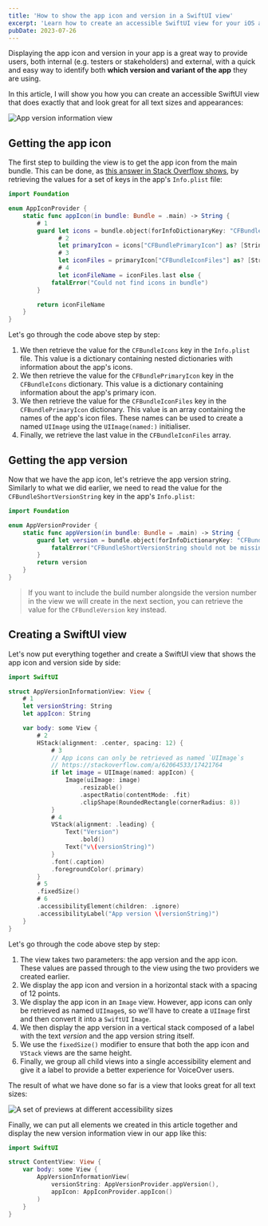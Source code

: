 ```yaml
---
title: 'How to show the app icon and version in a SwiftUI view'
excerpt: 'Learn how to create an accessible SwiftUI view for your iOS apps that displays the app icon and version side by side.'
pubDate: 2023-07-26
---
```


Displaying the app icon and version in your app is a great way to provide users, both internal (e.g. testers or stakeholders) and external, with a quick and easy way to identify both **which version and variant of the app** they are using.

In this article, I will show you how you can create an accessible SwiftUI view that does exactly that and look great for all text sizes and appearances:

![App version information view](/assets/posts/show-app-icon-and-version-in-a-swiftui-view/app-version-view.webp)

## Getting the app icon

The first step to building the view is to get the app icon from the main bundle. This can be done, as [this answer in Stack Overflow shows](https://stackoverflow.com/questions/9419261/how-to-get-the-current-application-icon-in-ios/51241158#51241158), by retrieving the values for a set of keys in the app's `Info.plist` file:

```swift:AppIconProvider.swift
import Foundation

enum AppIconProvider {
    static func appIcon(in bundle: Bundle = .main) -> String {
        # 1
        guard let icons = bundle.object(forInfoDictionaryKey: "CFBundleIcons") as? [String: Any],
              # 2
              let primaryIcon = icons["CFBundlePrimaryIcon"] as? [String: Any],
              # 3
              let iconFiles = primaryIcon["CFBundleIconFiles"] as? [String],
              # 4
              let iconFileName = iconFiles.last else {
            fatalError("Could not find icons in bundle")
        }

        return iconFileName
    }
}
```

Let's go through the code above step by step:

1. We then retrieve the value for the `CFBundleIcons` key in the `Info.plist` file. This value is a dictionary containing nested dictionaries with information about the app's icons.
2. We then retrieve the value for the `CFBundlePrimaryIcon` key in the `CFBundleIcons` dictionary. This value is a dictionary containing information about the app's primary icon.
3. We then retrieve the value for the `CFBundleIconFiles` key in the `CFBundlePrimaryIcon` dictionary. This value is an array containing the names of the app's icon files. These names can be used to create a named `UIImage` using the `UIImage(named:)` initialiser.
4. Finally, we retrieve the last value in the `CFBundleIconFiles` array.

## Getting the app version

Now that we have the app icon, let's retrieve the app version string. Similarly to what we did earlier, we need to read the value for the `CFBundleShortVersionString` key in the app's `Info.plist`:

```swift:AppVersionProvider.swift
import Foundation

enum AppVersionProvider {
    static func appVersion(in bundle: Bundle = .main) -> String {
        guard let version = bundle.object(forInfoDictionaryKey: "CFBundleShortVersionString") as? String else {
            fatalError("CFBundleShortVersionString should not be missing from info dictionary")
        }
        return version
    }
}
```

> If you want to include the build number alongside the version number in the view we will create in the next section, you can retrieve the value for the `CFBundleVersion` key instead.

## Creating a SwiftUI view

Let's now put everything together and create a SwiftUI view that shows the app icon and version side by side:

```swift:AppVersionInformationView.swift
import SwiftUI

struct AppVersionInformationView: View {
    # 1
    let versionString: String
    let appIcon: String

    var body: some View {
        # 2
        HStack(alignment: .center, spacing: 12) {
            # 3
            // App icons can only be retrieved as named `UIImage`s
            // https://stackoverflow.com/a/62064533/17421764
            if let image = UIImage(named: appIcon) {
                Image(uiImage: image)
                    .resizable()
                    .aspectRatio(contentMode: .fit)
                    .clipShape(RoundedRectangle(cornerRadius: 8))
            }
            # 4
            VStack(alignment: .leading) {
                Text("Version")
                    .bold()
                Text("v\(versionString)")
            }
            .font(.caption)
            .foregroundColor(.primary)
        }
        # 5
        .fixedSize()
        # 6
        .accessibilityElement(children: .ignore)
        .accessibilityLabel("App version \(versionString)")
    }
}
```

Let's go through the code above step by step:

1. The view takes two parameters: the app version and the app icon. These values are passed through to the view using the two providers we created earlier.
2. We display the app icon and version in a horizontal stack with a spacing of 12 points.
3. We display the app icon in an `Image` view. However, app icons can only be retrieved as named `UIImage`s, so we'll have to create a `UIImage` first and then convert it into a `SwiftUI` `Image`.
4. We then display the app version in a vertical stack composed of a label with the text _version_ and the app version string itself.
5. We use the `fixedSize()` modifier to ensure that both the app icon and `VStack` views are the same height.
6. Finally, we group all child views into a single accessibility element and give it a label to provide a better experience for VoiceOver users.

The result of what we have done so far is a view that looks great for all text sizes:

![A set of previews at different accessibility sizes](/assets/posts/show-app-icon-and-version-in-a-swiftui-view/accessibility.webp)

Finally, we can put all elements we created in this article together and display the new version information view in our app like this:

```swift:ContentView.swift
import SwiftUI

struct ContentView: View {
    var body: some View {
        AppVersionInformationView(
            versionString: AppVersionProvider.appVersion(),
            appIcon: AppIconProvider.appIcon()
        )
    }
}
```
